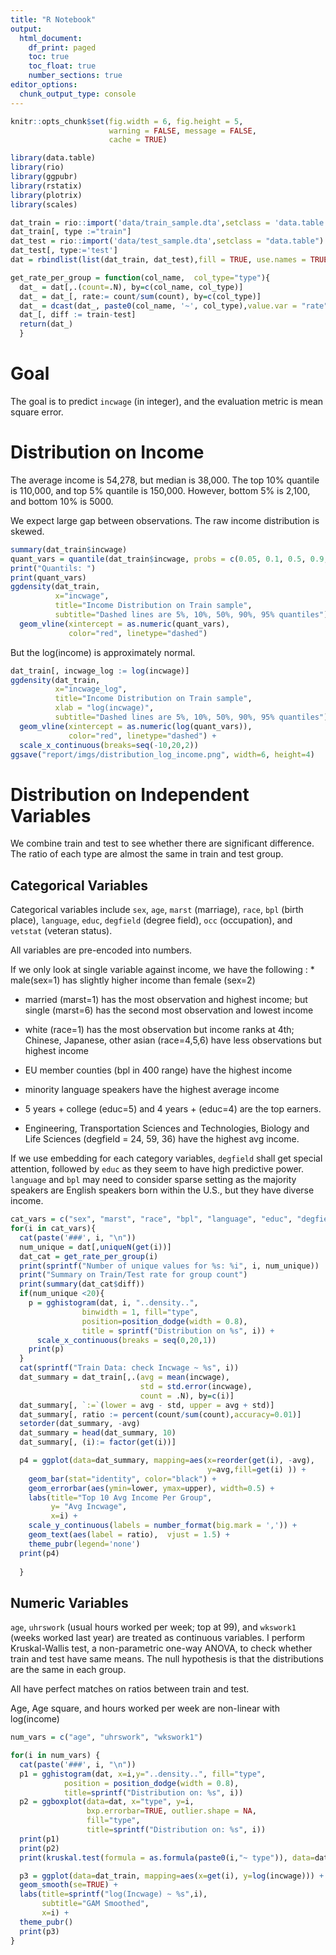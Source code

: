 ```yaml
---
title: "R Notebook"
output:
  html_document:
    df_print: paged
    toc: true
    toc_float: true
    number_sections: true
editor_options:
  chunk_output_type: console
---
```

```r
knitr::opts_chunk$set(fig.width = 6, fig.height = 5,  
                      warning = FALSE, message = FALSE,
                      cache = TRUE)

```

```r
library(data.table)
library(rio)
library(ggpubr)
library(rstatix)
library(plotrix)
library(scales)
```

```r
dat_train = rio::import('data/train_sample.dta',setclass = 'data.table')
dat_train[, type :="train"]
dat_test = rio::import('data/test_sample.dta',setclass = "data.table")
dat_test[, type:='test']
dat = rbindlist(list(dat_train, dat_test),fill = TRUE, use.names = TRUE)
```

```r
get_rate_per_group = function(col_name,  col_type="type"){
  dat_ = dat[,.(count=.N), by=c(col_name, col_type)]
  dat_ = dat_[, rate:= count/sum(count), by=c(col_type)]
  dat_ = dcast(dat_, paste0(col_name, '~', col_type),value.var = "rate")
  dat_[, diff := train-test]
  return(dat_)
  }

```


# Goal 
The goal is to predict  `incwage` (in integer), and the evaluation metric is mean square error.


# Distribution on Income

The average income is 54,278, but median is 38,000. The top 10% quantile is 110,000, and top 5% quantile is 150,000. However, bottom 5% is 2,100, and bottom 10% is 5000. 

We expect large gap between observations.
The raw income distribution is skewed. 
```r
summary(dat_train$incwage)
quant_vars = quantile(dat_train$incwage, probs = c(0.05, 0.1, 0.5, 0.9,0.95))
print("Quantils: ")
print(quant_vars)
ggdensity(dat_train, 
          x="incwage",
          title="Income Distribution on Train sample",
          subtitle="Dashed lines are 5%, 10%, 50%, 90%, 95% quantiles")  +
  geom_vline(xintercept = as.numeric(quant_vars), 
             color="red", linetype="dashed")

```

But the log(income) is approximately normal. 
```r
dat_train[, incwage_log := log(incwage)]
ggdensity(dat_train, 
          x="incwage_log",
          title="Income Distribution on Train sample",
          xlab = "log(incwage)",
          subtitle="Dashed lines are 5%, 10%, 50%, 90%, 95% quantiles")  +
  geom_vline(xintercept = as.numeric(log(quant_vars)), 
             color="red", linetype="dashed") + 
  scale_x_continuous(breaks=seq(-10,20,2))
ggsave("report/imgs/distribution_log_income.png", width=6, height=4)
```


# Distribution on Independent Variables 

We combine train and test to see whether there are significant difference. The ratio of each type are almost the same in train and test group. 

## Categorical Variables 
Categorical variables include `sex`, `age`, `marst` (marriage), `race`, `bpl` (birth place), `language`, `educ`, `degfield` (degree field), `occ` (occupation), and `vetstat` (veteran status). 

All variables are pre-encoded into numbers.

If we only look at single variable against income, we have the following :
* male(sex=1) has slightly higher income than female (sex=2)

* married (marst=1) has the most observation and highest income; but single (marst=6) has the second most observation and lowest income

* white (race=1) has the most observation but income ranks at 4th; Chinese, Japanese, other asian (race=4,5,6) have less observations but highest income

* EU member counties (bpl in 400 range) have the highest income

* minority language speakers have the highest average income 

* 5 years + college (educ=5) and 4 years + (educ=4) are the top earners. 

* Engineering, Transportation Sciences and Technologies, Biology and Life Sciences (degfield = 24, 59, 36) have the highest avg income. 


If we use embedding for each category variables, `degfield` shall get special attention, followed by `educ` as they seem to have high predictive power. `language` and `bpl` may need to consider sparse setting as the majority speakers are English speakers born within the U.S., but they have diverse income.  

```r
cat_vars = c("sex", "marst", "race", "bpl", "language", "educ", "degfield", "vetstat")
for(i in cat_vars){
  cat(paste('###', i, "\n"))
  num_unique = dat[,uniqueN(get(i))]
  dat_cat = get_rate_per_group(i)
  print(sprintf("Number of unique values for %s: %i", i, num_unique))
  print("Summary on Train/Test rate for group count")
  print(summary(dat_cat$diff))
  if(num_unique <20){
    p = gghistogram(dat, i, "..density..",
                binwidth = 1, fill="type", 
                position=position_dodge(width = 0.8),
                title = sprintf("Distribution on %s", i)) + 
      scale_x_continuous(breaks = seq(0,20,1))
    print(p)
  }
  cat(sprintf("Train Data: check Incwage ~ %s", i))
  dat_summary = dat_train[,.(avg = mean(incwage), 
                             std = std.error(incwage), 
                             count = .N), by=c(i)]
  dat_summary[, `:=`(lower = avg - std, upper = avg + std)]
  dat_summary[, ratio := percent(count/sum(count),accuracy=0.01)]
  setorder(dat_summary, -avg)
  dat_summary = head(dat_summary, 10)
  dat_summary[, (i):= factor(get(i))]

  p4 = ggplot(data=dat_summary, mapping=aes(x=reorder(get(i), -avg), 
                                            y=avg,fill=get(i) )) + 
    geom_bar(stat="identity", color="black") + 
    geom_errorbar(aes(ymin=lower, ymax=upper), width=0.5) +
    labs(title="Top 10 Avg Income Per Group", 
         y= "Avg Incwage",
         x=i) + 
    scale_y_continuous(labels = number_format(big.mark = ',')) + 
    geom_text(aes(label = ratio),  vjust = 1.5) + 
    theme_pubr(legend='none')
  print(p4)
  
  }
```

## Numeric Variables 

`age`, `uhrswork` (usual hours worked per week; top at 99), and `wkswork1` (weeks worked last year)
 are treated as continuous variables. I perform Kruskal-Wallis test, a non-parametric one-way ANOVA, to check whether train and test have same means. The null hypothesis is that the distributions are the same in each group.

 
  
All have perfect matches on ratios between train and test. 

Age, Age square, and hours worked per week are  non-linear with log(income)

```r
num_vars = c("age", "uhrswork", "wkswork1")

for(i in num_vars) {
  cat(paste('###', i, "\n"))
  p1 = gghistogram(dat, x=i,y="..density..", fill="type",
            position = position_dodge(width = 0.8),
            title=sprintf("Distribution on: %s", i))
  p2 = ggboxplot(data=dat, x="type", y=i, 
                 bxp.errorbar=TRUE, outlier.shape = NA,
                 fill="type", 
                 title=sprintf("Distribution on: %s", i))
  print(p1)
  print(p2)
  print(kruskal.test(formula = as.formula(paste0(i,"~ type")), data=dat))

  p3 = ggplot(data=dat_train, mapping=aes(x=get(i), y=log(incwage))) + 
  geom_smooth(se=TRUE) + 
  labs(title=sprintf("log(Incwage) ~ %s",i), 
       subtitle="GAM Smoothed",
       x=i) + 
  theme_pubr()
  print(p3)
}
```
 

 